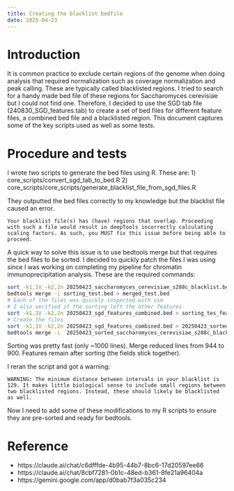 ```yaml
---
title: Creating the blacklist bedfile
date: 2025-04-23
---
```


# Introduction
It is common practice to exclude certain regions of the genome when doing analysis that required normalization such as coverage normalization and peak calling. These are typically called blacklisted regions.
I tried to search for a handy made bed file of these regions for Saccharomyces cerevisiae but I could not find one. Therefore, I decided to use the SGD tab file (240830_SGD_features.tab) to create a set of bed files for different feature files, a combined bed file and a blacklisted region.
This document captures some of the key scripts used as well as some tests.

# Procedure and tests
I wrote two scripts to generate the bed files using R. These are:
1) core_scripts/convert_sgd_tab_to_bed.R
2) core_scripts/core_scripts/generate_blacklist_file_from_sgd_files.R

They outputted the bed files correctly to my knowledge but the blacklist file caused an error.
```error
Your blacklist file(s) has (have) regions that overlap. Proceeding with such a file would result in deepTools incorrectly calculating scaling factors. As such, you MUST fix this issue before being able to proceed.
```

A quick way to solve this issue is to use bedtools merge but that requires the bed files to be sorted. I decided to quickly patch the files I was using since I was working on completing my pipeline for chromatin immunoprecipitation analysis.
These are the required commands:
```bash
sort -k1,1V -k2,2n 20250423_saccharomyces_cerevisiae_s288c_blacklist.bed > sorting_test.bed
bedtools merge -i sorting_test.bed > merged_test.bed
# Each of the files was quickly inspected with vim
# I also verified if the sorting left the other features
sort -k1,1V -k2,2n 20250423_sgd_features_combined.bed > sorting_tes_features.bed
# Create the files
sort -k1,1V -k2,2n 20250423_sgd_features_combined.bed > 20250423_sorted_saccharomyces_cerevisiae_s288c_blacklist.bed
bedtools merge -i  20250423_sorted_saccharomyces_cerevisiae_s288c_blacklist.bed > 20250423_merged_saccharomyces_cerevisiae_s288c_blacklist.bed
```

Sorting was pretty fast (only ~1000 lines). Merge reduced lines from 944 to 900.
Features remain after sorting (the fields stick together).

I reran the script and got a warning:
```warning
WARNING: The minimum distance between intervals in your blacklist is 129. It makes little biological sense to include small regions between two blacklisted regions. Instead, these should likely be blacklisted as well.
```

Now I need to add some of these modifications to my R scripts to ensure they are pre-sorted and ready for bedtools.

# Reference
* https://claude.ai/chat/c6dfffde-4b95-44b7-8bc6-17d20597ee66
* https://claude.ai/chat/8cbf7281-0b1c-48ed-b361-8fe21a96404a
* https://gemini.google.com/app/d0bab7f3a035c234

